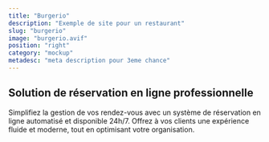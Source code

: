 ```yaml
---
title: "Burgerio"
description: "Exemple de site pour un restaurant"
slug: "burgerio"
image: "burgerio.avif"
position: "right"
category: "mockup"
metadesc: "meta description pour 3eme chance"
---
```


## Solution de réservation en ligne professionnelle

Simplifiez la gestion de vos rendez-vous avec un système de réservation en ligne automatisé et disponible 24h/7. Offrez à vos clients une expérience fluide et moderne, tout en optimisant votre organisation.

